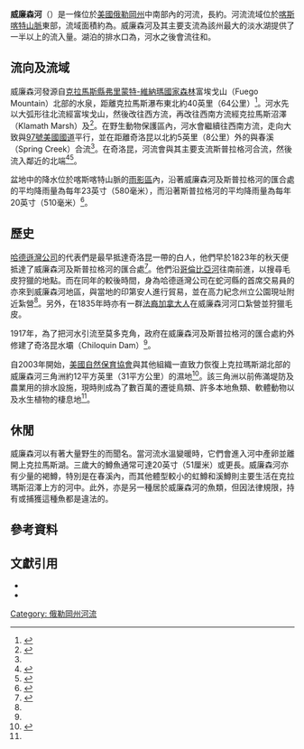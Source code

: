 {{noteTA
|T=zh-cn:威廉姆森河; zh-hk:威廉臣河; zh-tw:威廉森河;
|1=zh-cn:威廉姆森; zh-hk:威廉臣; zh-tw:威廉森;
}}
{{Infobox_river
| name                = 威廉森河
| image               = Williamson River OR.JPG
| image_size          = 280px
| image_caption       = 位於[[俄勒岡州|俄勒岡州]][[克拉馬斯縣|克拉馬斯縣]]{{tsl|en|Chiloquin, Oregon|奇洛昆}}的威廉森河上游
| pushpin_map         = USA Oregon
| pushpin_map_size    = 280px
| pushpin_map_caption = 威廉森河河口的位置
<!---------------------- LOCATION -->
| subdivision_type1   = 國家
| subdivision_name1   = [[美國|美國]]
| subdivision_type2   = [[美国州份|州份]]
| subdivision_name2   = [[俄勒岡州|俄勒岡州]]
<!---------------------- BASIM -->
| source1             = 
| source1_location    = [[弗里蒙特-維納瑪國家森林|弗里蒙特-維納瑪國家森林]]
| source1_coordinates = {{coord|42|42|15|N|121|20|24|W|display=inline|name=威廉森河（河源）}}<ref name="gnis">{{Cite web |url = {{gnis3|1152398}} |title = Williamson River |author = Geographic Names Information System (GNIS) |date = 1980-11-28 |publisher = United States Geological Survey |language = en |accessdate = 2020-08-25}}</ref>
| source1_elevation   = {{convert|5100|ft|m}}
| mouth               = {{tsl|en|Upper Klamath Lake|上克拉瑪斯湖}}
| mouth_location      = 俄勒岡州克拉馬斯縣的{{tsl|en|Modoc Point|莫多克角}}
| mouth_coordinates   = {{coord|42|27|53|N|121|57|25|W|display=inline|name=威廉森河（河口）}}<ref name="gnis"/>
| mouth_elevation     = {{convert|4147|ft|m}}<ref name="gnis"/>
<!---------------------- PHYSIOGNOMY -->
| length              = {{convert|100|mi|km}}
| basin_size          = {{convert|3000|mi2|km2}}
| discharge1_avg      = {{convert|1032|ft3/s|m³/s}}
| discharge1_min      = {{convert|285|ft3/s|m³/s}}
| discharge1_max      = {{convert|17100|ft3/s|m³/s}}
}}

'''威廉森河'''（{{lang-en|Williamson River}}）是一條位於[[美國|美國]][[俄勒岡州|俄勒岡州]]中南部內的河流，長約{{convert|100|mi|km}}。河流流域位於[[喀斯喀特山脈|喀斯喀特山脈]]東部，流域面積約為{{convert|3000|mi2|km2}}。威廉森河及其主要支流{{tsl|en|Sprague River (Oregon)|斯普拉格河}}為該州最大的淡水湖{{tsl|en|Upper Klamath Lake|上克拉瑪斯湖}}提供了一半以上的流入量。湖泊的排水口為{{tsl|en|Link River|林克河}}，河水之後會流往{{tsl|en|Lake Ewauna|伊瓦納湖}}和{{tsl|en|Klamath River|克拉瑪斯河}}。

== 流向及流域 ==
威廉森河發源自[[克拉馬斯縣|克拉馬斯縣]][[弗里蒙特-維納瑪國家森林|弗里蒙特-維納瑪國家森林]]富埃戈山（Fuego Mountain）北部的水泉，距離克拉馬斯瀑布東北約40英里（64公里）<ref>{{Cite web |url = https://www.heraldandnews.com/outdoors/hike-to-root-beer-falls-offered-by-museum/article_bff7787c-bbb7-11e3-b7f5-0019bb2963f4.html |title = Hike to Root Beer Falls offered by museum |author = Herald and News |date = 2014-04-04 |language = en |accessdate = 2020-08-26 |deadurl = no |archiveurl = https://web.archive.org/web/20190623150509/https://www.heraldandnews.com/outdoors/hike-to-root-beer-falls-offered-by-museum/article_bff7787c-bbb7-11e3-b7f5-0019bb2963f4.html |archivedate = 2019-06-23 }}</ref>。河水先以大弧形往北流經富埃戈山，然後改往西方流，再改往西南方流經克拉馬斯沼澤（Klamath Marsh）及{{tsl|en|Klamath Marsh National Wildlife Refuge|克拉馬斯沼澤國家野生動物保護區}}<ref name="Forest Service Analysis">{{Cite web |url = https://www.fs.usda.gov/Internet/FSE_DOCUMENTS/stelprdb5319607.pdf |title = Big Bill - The Williamson River Basin Watershed Analysis |author = Chiloquin and Chemult Ranger Districts |date = 1998 |publisher = USDA Forest Service |language = en |accessdate = 2020-08-26 |deadurl = no |archiveurl = https://web.archive.org/web/20170225025804/https://www.fs.usda.gov/Internet/FSE_DOCUMENTS/stelprdb5319607.pdf |archivedate = 2017-02-25 }}</ref>。在野生動物保護區內，河水會繼續往西南方流，走向大致與[[97號美國國道|97號美國國道]]平行，並在距離奇洛昆以北約5英里（8公里）外的{{tsl|en|Collier Memorial State Park|高力紀念州立公園}}與春溪（Spring Creek）合流<ref name="Forest Service Analysis"/>。在奇洛昆，河流會與其主要支流斯普拉格河合流，然後流入鄰近{{tsl|en|Modoc Point|莫多克角}}的{{tsl|en|Upper Klamath Lake|上克拉瑪斯湖}}北端<ref>{{Cite web |url = https://www.fws.gov/yreka/hydrodocs/fortune-etal-1966.pdf |title = A STUDY TO DETERMINE THE FEASIBILITY OF ESTABLISHING SALMON AND STEELHEAD IN THE UPPER KLAMATH BASIN |last = Fortune, Jr |first = John D. |last2 = Gerlach |first2 = Arthur R. |last3 = Hanel |first3 = C. J. |date = 1966 |publisher = U.S. Fish and Wildlife Service |language = en |accessdate = 2020-08-26 |deadurl = no |archiveurl = https://web.archive.org/web/20170208025126/https://www.fws.gov/yreka/hydrodocs/fortune-etal-1966.pdf |archivedate = 2017-02-08 }}</ref><ref name="topomap">{{cite map |publisher = DeLorme Mapping |title = Oregon Atlas & Gazetteer |edition = 1991 |section = 22, 30-31 |isbn = 0-89933-235-8}}</ref>。

盆地中的降水位於喀斯喀特山脈的[[雨影區|雨影區]]內，沿著威廉森河及斯普拉格河的匯合處的平均降雨量為每年23英寸（580毫米），而沿著斯普拉格河的平均降雨量為每年20英寸（510毫米）<ref name="USGS Report@1999">{{cite report | last = Risley | first = John C. | last2 = Laenen | first2 = Antonius |title = Upper Klamath Lake Basin nutrient-loading study; assessment of historic flows in the Williamson and Sprague rivers | publisher = United States Geological Survey (USGS) | year = 1999 | page = 2 | doi = 10.3133/wri984198 | language = en}}</ref>。

== 歷史 ==
[[哈德遜灣公司|哈德遜灣公司]]的代表們是最早抵達奇洛昆一帶的白人，他們早於1823年的秋天便抵達了威廉森河及斯普拉格河的匯合處<ref name="chiloquin.com">{{Cite web |url = https://chiloquin.com/chiloquin-home/chiloquin-history/ |title = A History of the Chiloquin Region |author = chiloquin.com |language = en |accessdate = 2020-08-27 |archive-date = 2019-10-06 |archive-url = https://web.archive.org/web/20191006225858/https://chiloquin.com/chiloquin-home/chiloquin-history/ |dead-url = no }}</ref>。他們沿[[哥倫比亞河|哥倫比亞河]]往南前進，以搜尋毛皮狩獵的地點。而在同年的較後時間，身為哈德遜灣公司在蛇河縣的首席交易員的{{tsl|en|Peter Skene Ogden|彼得·斯基恩·奧格登}}亦來到威廉森河地區，與當地的印第安人進行貿易，並在高力紀念州立公園現址附近紮營<ref name="chiloquin.com"/>{{sfn|LaLande|1980|pp=125-126}}。另外，在1835年時亦有一群[[法裔加拿大人|法裔加拿大人]]在威廉森河河口紮營並狩獵毛皮{{sfn|LaLande|1980|pp=125-126}}。

1917年，為了把河水引流至莫多克角，政府在威廉森河及斯普拉格河的匯合處約{{convert|1|mi|km}}外修建了奇洛昆水壩（Chiloquin Dam）<ref name="chiloquin.com"/>。

自2003年開始，[[美國自然保育協會|美國自然保育協會]]與其他組織一直致力恢復上克拉瑪斯湖北部的威廉森河三角洲約12平方英里（31平方公里）的濕地<ref name="The Nature Conservancy">{{Cite web |url = https://www.nature.org/wherewework/northamerica/states/oregon/preserves/art6811.html |title = Williamson River Delta |author = The Nature Conservancy |date = 2011 |language = en |accessdate = 2020-08-27 |deadurl = yes |archiveurl = https://web.archive.org/web/20100116030804/https://www.nature.org/wherewework/northamerica/states/oregon/preserves/art6811.html |archivedate = 2010-01-16 }}</ref>。該三角洲以前佈滿堤防及農業用的排水設施，現時則成為了數百萬的遷徙鳥類、許多本地魚類、軟體動物以及水生植物的棲息地<ref name="The Nature Conservancy"/>。

== 休閒 ==
威廉森河以有著大量野生的{{tsl|en|Great Basin redband trout|大盆地紅斑鱒魚}}而聞名{{sfn|Sheehan|2005|pp=298-300}}。當河流水溫變暖時，它們會進入河中產卵並離開上克拉馬斯湖。三歲大的鱒魚通常可達20英寸（51厘米）或更長{{sfn|Sheehan|2005|pp=298-300}}。威廉森河亦有少量的褐鱒，特別是在春溪內，而其他體型較小的虹鱒和溪鱒則主要生活在克拉瑪斯沼澤上方的河中{{sfn|Sheehan|2005|pp=298-300}}。此外，{{tsl|en|Lost River sucker|發光亞口魚}}亦是另一種居於威廉森河的魚類，但因法律規限，持有或捕獲這種魚都是違法的{{sfn|Sheehan|2005|pp=298-300}}。

== 參考資料 ==
{{reflist|2}}

== 文獻引用 ==
* {{Cite book | last = LaLande | first = Jeffrey M. | title = Prehistory and History of the Rogue River National Forest: A Cultural Resource Overview | publisher = US Forest Service | date = 1980 | asin = B0006E76VQ | language = en |ref=harv}}
* {{cite book|last= Sheehan| first= Madelynne Diness | title= Fishing in Oregon: The Complete Oregon Fishing Guide|publisher = Flying Pencil Publications|location=Scappoose, Oregon|year = 2005|edition = 10th |isbn=0-916473-15-5  |language=en |ref=harv}}

{{DEFAULTSORT: Williamson River}}
[[Category:_俄勒岡州河流|Category: 俄勒岡州河流]]